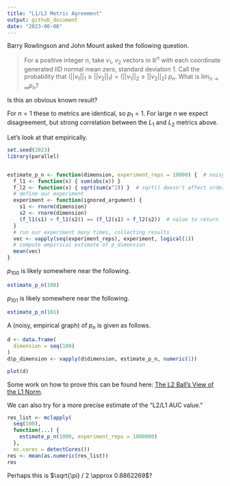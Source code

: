 ```yaml
---
title: "L1/L2 Metric Agreement"
output: github_document
date: "2023-06-06"
---
```


Barry Rowlingson and John Mount asked the following question.

> For a positive integer $n$, take $v_1$, $v_2$ vectors in $\mathbb{R}^n$ with each coordinate generated IID normal mean zero, standard deviation 1. Call the probability that $(||v_1||_1 \ge ||v_2||_1) = (||v_1||_2 \ge ||v_2||_2)$ $p_n$.  What is $\lim_{n \rightarrow \infty} p_n$?

Is this an obvious known result?

For $n = 1$ these to metrics are identical, so $p_1 = 1$. For large $n$ we expect disagreement, but strong correlation between the $L_1$ and $L_2$ metrics above. 


Let's look at that empirically.

```r
set.seed(2023)
library(parallel)


estimate_p_n <- function(dimension, experiment_reps = 10000) {  # noisy empirical estimate
  f_l1 <- function(x) { sum(abs(x)) }
  f_l2 <- function(x) { sqrt(sum(x^2)) }  # sqrt() doesn't affect order, so could leave it out.
  # define our experiment
  experiment <- function(ignored_argument) { 
    s1 <- rnorm(dimension)
    s2 <- rnorm(dimension)
    (f_l1(s1) > f_l1(s2)) == (f_l2(s1) > f_l2(s2))  # value to return
  }
  # run our experiment many times, collecting results
  vec <- vapply(seq(experiment_reps), experiment, logical(1))
  # compute empirical estimate of p_dimension
  mean(vec)
}
```

$p_{100}$ is likely somewhere near the following.

```r
estimate_p_n(100)
```

$p_{101}$ is likely somewhere near the following.

```r
estimate_p_n(101)
```

A (noisy, empirical graph) of $p_n$ is given as follows.

```r
d <- data.frame(
  dimension = seq(100)
)
d$p_dimension <- vapply(d$dimension, estimate_p_n, numeric(1))
```

```r
plot(d)
```

Some work on how to prove this can be found here: [The L2 Ball's View of the L1 Norm](https://github.com/WinVector/Examples/blob/main/L1L2/L1L2.ipynb).

We can also try for a more precise estimate of the "L2/L1 AUC value."

```r
res_list <- mclapply(
  seq(100),
  function(...) {
    estimate_p_n(1000, experiment_reps = 1000000)
  },
  mc.cores = detectCores())
res <- mean(as.numeric(res_list))
res
```



Perhaps this is $\sqrt{\pi} / 2 \approx 0.8862269$?


